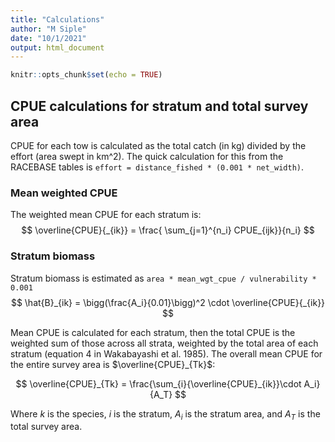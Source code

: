 ```yaml
---
title: "Calculations"
author: "M Siple"
date: "10/1/2021"
output: html_document
---
```


```r
knitr::opts_chunk$set(echo = TRUE)
```

## CPUE calculations for stratum and total survey area
CPUE for each tow is calculated as the total catch (in kg) divided by the effort (area swept in km^2). The quick calculation for this from the RACEBASE tables is `effort = distance_fished * (0.001 * net_width)`. 

### Mean weighted CPUE
The weighted mean CPUE for each stratum is:
$$
\overline{CPUE}{_{ik}} =  \frac{ \sum_{j=1}^{n_i} CPUE_{ijk}}{n_i}
$$


### Stratum biomass
Stratum biomass is estimated as  `area * mean_wgt_cpue / vulnerability * 0.001`
$$
\hat{B}_{ik} = \bigg(\frac{A_i}{0.01}\bigg)^2 \cdot \overline{CPUE}{_{ik}}
$$

Mean CPUE is calculated for each stratum, then the total CPUE is the weighted sum of those across all strata, weighted by the total area of each stratum (equation 4 in Wakabayashi et al. 1985). The overall mean CPUE for the entire survey area is $\overline{CPUE}_{Tk}$:

$$
\overline{CPUE}_{Tk} = \frac{\sum_{i}{\overline{CPUE}_{ik}}\cdot A_i}{A_T}
$$

Where $k$ is the species, $i$ is the stratum, $A_i$ is the stratum area, and $A_T$ is the total survey area.

